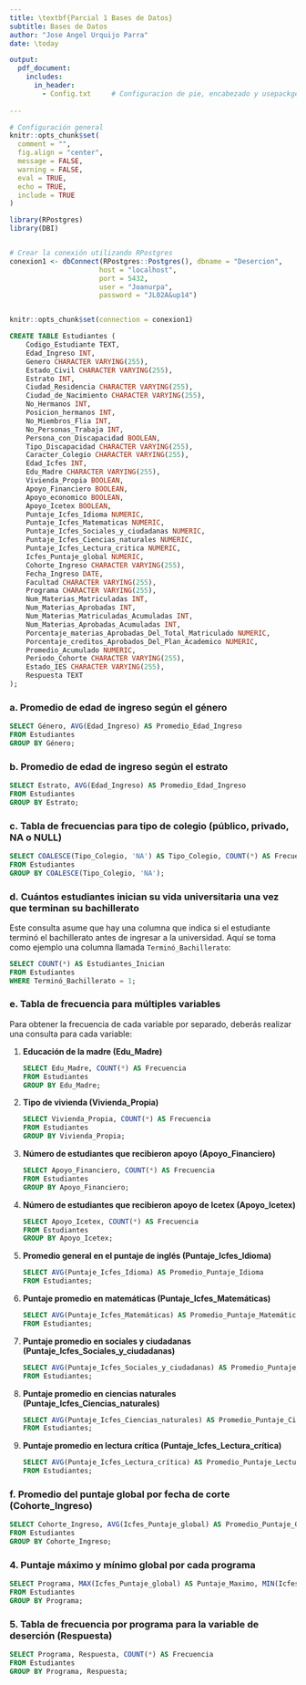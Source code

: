 ```yaml
---
title: \textbf{Parcial 1 Bases de Datos}
subtitle: Bases de Datos
author: "Jose Angel Urquijo Parra"
date: \today

output:
  pdf_document:
    includes:
      in_header:
        - Config.txt     # Configuracion de pie, encabezado y usepackge
  
---
```



```r
# Configuración general
knitr::opts_chunk$set(
  comment = "",
  fig.align = "center",
  message = FALSE,
  warning = FALSE,
  eval = TRUE,
  echo = TRUE,
  include = TRUE
)

```



```r
library(RPostgres)
library(DBI)


# Crear la conexión utilizando RPostgres
conexion1 <- dbConnect(RPostgres::Postgres(), dbname = "Desercion",
                      host = "localhost",
                      port = 5432,
                      user = "Joanurpa",
                      password = "JL02A&up14")


knitr::opts_chunk$set(connection = conexion1)

```



```sql

CREATE TABLE Estudiantes (
    Codigo_Estudiante TEXT,
    Edad_Ingreso INT,
    Genero CHARACTER VARYING(255),
    Estado_Civil CHARACTER VARYING(255),
    Estrato INT,
    Ciudad_Residencia CHARACTER VARYING(255),
    Ciudad_de_Nacimiento CHARACTER VARYING(255),
    No_Hermanos INT,
    Posicion_hermanos INT,
    No_Miembros_Flia INT,
    No_Personas_Trabaja INT,
    Persona_con_Discapacidad BOOLEAN,
    Tipo_Discapacidad CHARACTER VARYING(255),
    Caracter_Colegio CHARACTER VARYING(255),
    Edad_Icfes INT,
    Edu_Madre CHARACTER VARYING(255),
    Vivienda_Propia BOOLEAN,
    Apoyo_Financiero BOOLEAN,
    Apoyo_economico BOOLEAN,
    Apoyo_Icetex BOOLEAN,
    Puntaje_Icfes_Idioma NUMERIC,
    Puntaje_Icfes_Matematicas NUMERIC,
    Puntaje_Icfes_Sociales_y_ciudadanas NUMERIC,
    Puntaje_Icfes_Ciencias_naturales NUMERIC,
    Puntaje_Icfes_Lectura_critica NUMERIC,
    Icfes_Puntaje_global NUMERIC,
    Cohorte_Ingreso CHARACTER VARYING(255),
    Fecha_Ingreso DATE,
    Facultad CHARACTER VARYING(255),
    Programa CHARACTER VARYING(255),
    Num_Materias_Matriculadas INT,
    Num_Materias_Aprobadas INT,
    Num_Materias_Matriculadas_Acumuladas INT,
    Num_Materias_Aprobadas_Acumuladas INT,
    Porcentaje_materias_Aprobadas_Del_Total_Matriculado NUMERIC,
    Porcentaje_creditos_Aprobados_Del_Plan_Academico NUMERIC,
    Promedio_Acumulado NUMERIC,
    Periodo_Cohorte CHARACTER VARYING(255),
    Estado_IES CHARACTER VARYING(255),
    Respuesta TEXT
);

```


### a. Promedio de edad de ingreso según el género

```sql
SELECT Género, AVG(Edad_Ingreso) AS Promedio_Edad_Ingreso
FROM Estudiantes
GROUP BY Género;
```

### b. Promedio de edad de ingreso según el estrato

```sql
SELECT Estrato, AVG(Edad_Ingreso) AS Promedio_Edad_Ingreso
FROM Estudiantes
GROUP BY Estrato;
```

### c. Tabla de frecuencias para tipo de colegio (público, privado, NA o NULL)

```sql
SELECT COALESCE(Tipo_Colegio, 'NA') AS Tipo_Colegio, COUNT(*) AS Frecuencia
FROM Estudiantes
GROUP BY COALESCE(Tipo_Colegio, 'NA');
```

### d. Cuántos estudiantes inician su vida universitaria una vez que terminan su bachillerato

Este consulta asume que hay una columna que indica si el estudiante terminó el bachillerato antes de ingresar a la universidad. Aquí se toma como ejemplo una columna llamada `Terminó_Bachillerato`:

```sql
SELECT COUNT(*) AS Estudiantes_Inician
FROM Estudiantes
WHERE Terminó_Bachillerato = 1;
```

### e. Tabla de frecuencia para múltiples variables

Para obtener la frecuencia de cada variable por separado, deberás realizar una consulta para cada variable:

1. **Educación de la madre (Edu_Madre)**

    ```sql
    SELECT Edu_Madre, COUNT(*) AS Frecuencia
    FROM Estudiantes
    GROUP BY Edu_Madre;
    ```

2. **Tipo de vivienda (Vivienda_Propia)**

    ```sql
    SELECT Vivienda_Propia, COUNT(*) AS Frecuencia
    FROM Estudiantes
    GROUP BY Vivienda_Propia;
    ```

3. **Número de estudiantes que recibieron apoyo (Apoyo_Financiero)**

    ```sql
    SELECT Apoyo_Financiero, COUNT(*) AS Frecuencia
    FROM Estudiantes
    GROUP BY Apoyo_Financiero;
    ```

4. **Número de estudiantes que recibieron apoyo de Icetex (Apoyo_Icetex)**

    ```sql
    SELECT Apoyo_Icetex, COUNT(*) AS Frecuencia
    FROM Estudiantes
    GROUP BY Apoyo_Icetex;
    ```

5. **Promedio general en el puntaje de inglés (Puntaje_Icfes_Idioma)**

    ```sql
    SELECT AVG(Puntaje_Icfes_Idioma) AS Promedio_Puntaje_Idioma
    FROM Estudiantes;
    ```

6. **Puntaje promedio en matemáticas (Puntaje_Icfes_Matemáticas)**

    ```sql
    SELECT AVG(Puntaje_Icfes_Matemáticas) AS Promedio_Puntaje_Matemáticas
    FROM Estudiantes;
    ```

7. **Puntaje promedio en sociales y ciudadanas (Puntaje_Icfes_Sociales_y_ciudadanas)**

    ```sql
    SELECT AVG(Puntaje_Icfes_Sociales_y_ciudadanas) AS Promedio_Puntaje_Sociales
    FROM Estudiantes;
    ```

8. **Puntaje promedio en ciencias naturales (Puntaje_Icfes_Ciencias_naturales)**

    ```sql
    SELECT AVG(Puntaje_Icfes_Ciencias_naturales) AS Promedio_Puntaje_Ciencias
    FROM Estudiantes;
    ```

9. **Puntaje promedio en lectura crítica (Puntaje_Icfes_Lectura_crítica)**

    ```sql
    SELECT AVG(Puntaje_Icfes_Lectura_crítica) AS Promedio_Puntaje_Lectura
    FROM Estudiantes;
    ```

### f. Promedio del puntaje global por fecha de corte (Cohorte_Ingreso)

```sql
SELECT Cohorte_Ingreso, AVG(Icfes_Puntaje_global) AS Promedio_Puntaje_Global
FROM Estudiantes
GROUP BY Cohorte_Ingreso;
```

### 4. Puntaje máximo y mínimo global por cada programa


```sql
SELECT Programa, MAX(Icfes_Puntaje_global) AS Puntaje_Maximo, MIN(Icfes_Puntaje_global) AS Puntaje_Minimo
FROM Estudiantes
GROUP BY Programa;
```

### 5. Tabla de frecuencia por programa para la variable de deserción (Respuesta)

```sql
SELECT Programa, Respuesta, COUNT(*) AS Frecuencia
FROM Estudiantes
GROUP BY Programa, Respuesta;
```






